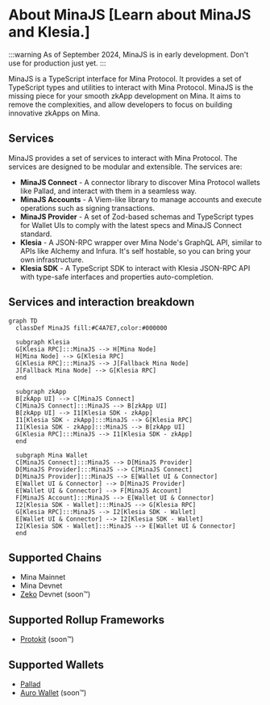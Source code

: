 # About MinaJS [Learn about MinaJS and Klesia.]

:::warning
As of September 2024, MinaJS is in early development. Don't use for production just yet.
:::

MinaJS is a TypeScript interface for Mina Protocol. It provides a set of TypeScript types and utilities to interact with Mina Protocol. MinaJS is the missing piece for your smooth zkApp development on Mina.
It aims to remove the complexities, and allow developers to focus on building innovative zkApps on Mina.

## Services

MinaJS provides a set of services to interact with Mina Protocol. The services are designed to be modular and extensible. The services are:

- **MinaJS Connect** - A connector library to discover Mina Protocol wallets like Pallad, and interact with them in a seamless way.
- **MinaJS Accounts** - A Viem-like library to manage accounts and execute operations such as signing transactions.
- **MinaJS Provider** - A set of Zod-based schemas and TypeScript types for Wallet UIs to comply with the latest specs and MinaJS Connect standard.
- **Klesia** - A JSON-RPC wrapper over Mina Node's GraphQL API, similar to APIs like Alchemy and Infura. It's self hostable, so you can bring your own infrastructure.
- **Klesia SDK** - A TypeScript SDK to interact with Klesia JSON-RPC API with type-safe interfaces and properties auto-completion.

## Services and interaction breakdown

```mermaid
graph TD
  classDef MinaJS fill:#C4A7E7,color:#000000

  subgraph Klesia
  G[Klesia RPC]:::MinaJS --> H[Mina Node]
  H[Mina Node] --> G[Klesia RPC]
  G[Klesia RPC]:::MinaJS --> J[Fallback Mina Node]
  J[Fallback Mina Node] --> G[Klesia RPC]
  end

  subgraph zkApp
  B[zkApp UI] --> C[MinaJS Connect]
  C[MinaJS Connect]:::MinaJS --> B[zkApp UI]
  B[zkApp UI] --> I1[Klesia SDK - zkApp]
  I1[Klesia SDK - zkApp]:::MinaJS --> G[Klesia RPC]
  I1[Klesia SDK - zkApp]:::MinaJS --> B[zkApp UI]
  G[Klesia RPC]:::MinaJS --> I1[Klesia SDK - zkApp]
  end

  subgraph Mina Wallet
  C[MinaJS Connect]:::MinaJS --> D[MinaJS Provider]
  D[MinaJS Provider]:::MinaJS --> C[MinaJS Connect]
  D[MinaJS Provider]:::MinaJS --> E[Wallet UI & Connector]
  E[Wallet UI & Connector] --> D[MinaJS Provider]
  E[Wallet UI & Connector] --> F[MinaJS Account]
  F[MinaJS Account]:::MinaJS --> E[Wallet UI & Connector]
  I2[Klesia SDK - Wallet]:::MinaJS --> G[Klesia RPC]
  G[Klesia RPC]:::MinaJS --> I2[Klesia SDK - Wallet]
  E[Wallet UI & Connector] --> I2[Klesia SDK - Wallet]
  I2[Klesia SDK - Wallet]:::MinaJS --> E[Wallet UI & Connector]
  end
```

## Supported Chains

- Mina Mainnet
- Mina Devnet
- [Zeko](https://zeko.io) Devnet (soon™️)

## Supported Rollup Frameworks

- [Protokit](https://protokit.dev/) (soon™️)

## Supported Wallets

- [Pallad](https://get.pallad.co/website)
- [Auro Wallet](https://www.aurowallet.com/) (soon™️)
